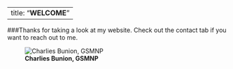 
---
title: "**WELCOME**"
---


###Thanks for taking a look at my website. Check out the contact tab if you want to reach out to me.


![**Charlies Bunion, GSMNP**](https://raw.githubusercontent.com/EDavisCarter/DavisCarterWebsite/master/Profpic1.jpg)

